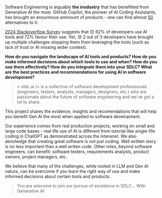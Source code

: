 Software Engineering is arguably **the insdustry** that has benefitted from Generative AI the most. GitHub Copilot, the pioneer of AI Coding Assistants, has brought an enourmous ammount of products - one can find almost [50](https://alternativeto.net/software/github-copilot/) alternatives to it.

[2024 Stackoverflow Survey](https://survey.stackoverflow.co/2024/ai#sentiment-and-usage-ai-select) suggests that 😊  62% of developers use AI tools and 72% favour their use. Yet, 😞 2 out of 3 developers have brought up multiple challenges stopping them from leveraging the tools (such as lack of trust or AI missing wider context).

**How do you navigate the landscape of AI tools and products? How do you make informed decisions about which tools to use and when? How do you use them effectively? How do you integrate them into your SDLC? What are the best practices and recommendations for using AI in software development?**

>< xldc.ai /> is a collective of software development professionals (engineers, testers, analysts, managers, designers, etc.) who are passionate about the future of software engineering and we've got a lot to share.

This project shares the evidence, insights and recomendations that will help you benefit Gen AI the most when applied to software development.

Our experience comes from real production projects, working on small and large code bases - real life use of AI is different from tutorial-like single-file coding in ChatGPT as demonstrated across the interenet. We also aknolwdge that creating great software is not just coding. Well written story is no less important than a well writen code. Other roles, beyond software engineers, can benefit: software testers, requirements analysts, product owners, project managers, etc.

We believe that many of the challenges, while rooted in LLM and Gen AI nature, can be overcome if you learn the right way of use and make informed decisions about certain tools and products.

> You are wlecome to join our pursue of excelence in SDLC... With Generative AI